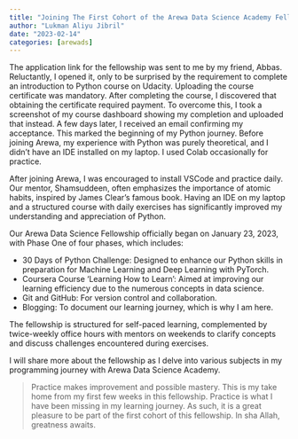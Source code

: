```yaml
---
title: "Joining The First Cohort of the Arewa Data Science Academy Fellowship"
author: "Lukman Aliyu Jibril"
date: "2023-02-14"
categories: [arewads]
---
```

The application link for the fellowship was sent to me by my friend, Abbas. Reluctantly, I opened it, only to be surprised by the requirement to complete an introduction to Python course on Udacity. Uploading the course certificate was mandatory. After completing the course, I discovered that obtaining the certificate required payment. To overcome this, I took a screenshot of my course dashboard showing my completion and uploaded that instead. A few days later, I received an email confirming my acceptance. This marked the beginning of my Python journey. Before joining Arewa, my experience with Python was purely theoretical, and I didn’t have an IDE installed on my laptop. I used Colab occasionally for practice.

After joining Arewa, I was encouraged to install VSCode and practice daily. Our mentor, Shamsuddeen, often emphasizes the importance of atomic habits, inspired by James Clear’s famous book. Having an IDE on my laptop and a structured course with daily exercises has significantly improved my understanding and appreciation of Python.

Our Arewa Data Science Fellowship officially began on January 23, 2023, with Phase One of four phases, which includes:

- 30 Days of Python Challenge: Designed to enhance our Python skills in preparation for Machine Learning and Deep Learning with PyTorch.
- Coursera Course 'Learning How to Learn': Aimed at improving our learning efficiency due to the numerous concepts in data science.
- Git and GitHub: For version control and collaboration.
- Blogging: To document our learning journey, which is why I am here.


The fellowship is structured for self-paced learning, complemented by twice-weekly office hours with mentors on weekends to clarify concepts and discuss challenges encountered during exercises.

I will share more about the fellowship as I delve into various subjects in my programming journey with Arewa Data Science Academy.

> Practice makes improvement and possible mastery. This is my take home from my first few weeks in this fellowship. Practice is what I have been missing in my learning journey. As such, it is a great pleasure to be part of the first cohort of this fellowship. In sha Allah, greatness awaits.

